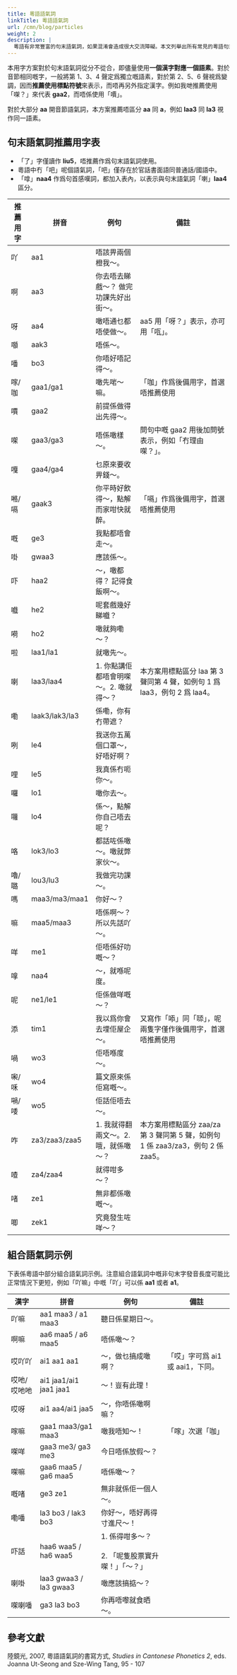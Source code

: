 ```yaml
---
title: 粵語語氣詞
linkTitle: 粵語語氣詞
url: /cmn/blog/particles
weight: 2
description: |
  粵語有非常豐富的句末語氣詞，如果混淆會造成很大交流障礙。本文列舉出所有常見的粵語句末語氣詞和它們的推薦寫法，讓大家可以寫規範粵文。
---
```


<Alert title="方案選字原則"></Alert>

本用字方案對於句末語氣詞從分不從合，即儘量使用**一個漢字對應一個語素**。對於音節相同嘅字，一般將第 1、3、4 聲定爲獨立嘅語素，對於第 2、5、6 聲視爲變調，因而**推薦使用標點符號**來表示，而唔再另外指定漢字。例如我哋推薦使用「㗎？」來代表 **gaa2**，而唔係使用「𠿪」。

對於大部分 **aa** 開音節語氣詞，本方案推薦唔區分 **aa** 同 **a**，例如 **laa3** 同 **la3** 視作同一語素。

## 句末語氣詞推薦用字表

<Alert title="說明"></Alert>

- 「了」字僅讀作 **liu5**，唔推薦作爲句末語氣詞使用。
- 粵語中冇「吧」呢個語氣詞，「吧」僅存在於官話書面語同普通話/國語中。
- 「嗱」**naa4** 作爲句首感嘆詞，都加入表內，以表示與句末語氣詞「喇」**laa4** 區分。

| 推薦用字 | 拼音           | 例句                                   | 備註                                                                             |
| -------- | -------------- | -------------------------------------- | -------------------------------------------------------------------------------- |
| 吖       | aa1            | 唔該畀兩個橙我～。                     |                                                                                  |
| 啊       | aa3            | 你去唔去睇戲～？ 做完功課先好出街～。  |                                                                                  |
| 呀       | aa4            | 噉唔通乜都唔使做～。                   | aa5 用「呀？」表示，亦可用「咓」。                                               |
| 𡅅       | aak3           | 唔係～。                               |                                                                                  |
| 噃       | bo3            | 你唔好唔記得～。                       |                                                                                  |
| 𠺢/咖    | gaa1/ga1       | 噉先啱～嘛。                           | 「咖」作爲後備用字，首選唔推薦使用                                               |
| 𠿪       | gaa2           | 前提係做得出先得～。                   |                                                                                  |
| 㗎       | gaa3/ga3       | 唔係噉樣～。                           | 問句中嘅 gaa2 用後加問號表示，例如「冇理由㗎？」。                               |
| 嘎       | gaa4/ga4       | 乜原來要收畀錢～。                     |                                                                                  |
| 𠺝/嗝    | gaak3          | 你平時好飲得～，點解而家咁快就醉。     | 「嗝」作爲後備用字，首選唔推薦使用                                               |
| 嘅       | ge3            | 我點都唔會走～。                       |                                                                                  |
| 啩       | gwaa3          | 應該係～。                             |                                                                                  |
| 吓       | haa2           | ～，噉都得？ 記得食飯啊～。            |                                                                                  |
| 嚱       | he2            | 呢套戲幾好睇嚱？                       |                                                                                  |
| 嗬       | ho2            | 噉就夠嘞～？                           |                                                                                  |
| 啦       | laa1/la1       | 就噉先～。                             |                                                                                  |
| 喇       | laa3/laa4      | 1. 你點講佢都唔會明㗎～。2. 噉就得～？ | 本方案用標點區分 laa 第 3 聲同第 4 聲，如例句 1 爲 laa3，例句 2 爲 laa4。        |
| 嘞       | laak3/lak3/la3 | 係嘞，你有冇帶遮？                     |                                                                                  |
| 咧       | le4            | 我送你五萬個口罩～，好唔好啊？         |                                                                                  |
| 哩       | le5            | 我真係冇呃你～。                       |                                                                                  |
| 囉       | lo1            | 噉你去～。                             |                                                                                  |
| 囖       | lo4            | 係～，點解你自己唔去呢？               |                                                                                  |
| 咯       | lok3/lo3       | 都話咗係噉～。噉就弊家伙～。           |                                                                                  |
| 嚕/𡀔    | lou3/lu3       | 我做完功課～。                         |                                                                                  |
| 嗎       | maa3/ma3/maa1  | 你好～？                               |                                                                                  |
| 嘛       | maa5/maa3      | 唔係啊～？所以先話吖～。               |                                                                                  |
| 咩       | me1            | 佢唔係好叻嘅～？                       |                                                                                  |
| 嗱       | naa4           | ～，就喺呢度。                         |                                                                                  |
| 呢       | ne1/le1        | 佢係做咩嘅～？                         |                                                                                  |
| 添       | tim1           | 我以爲你會去埋佢屋企～。               | 又寫作「㖭」同「𠻹」，呢兩隻字僅作後備用字，首選唔推薦使用                       |
| 喎       | wo3            | 佢唔喺度～。                           |                                                                                  |
| 啝/咊    | wo4            | 篇文原來係佢寫嘅～。                   |                                                                                  |
| 𡁜/唩    | wo5            | 佢話佢唔去～。                         |                                                                                  |
| 咋       | za3/zaa3/zaa5  | 1. 我就得翻兩文～。2. 哦，就係噉～？   | 本方案用標點區分 zaa/za 第 3 聲同第 5 聲，如例句 1 係 zaa3/za3，例句 2 係 zaa5。 |
| 喳       | za4/zaa4       | 就得咁多～？                           |                                                                                  |
| 啫       | ze1            | 無非都係噉嘅～。                       |                                                                                  |
| 唧       | zek1           | 究竟發生咗咩～？                       |                                                                                  |

## 組合語氣詞示例

<Alert title="說明"></Alert>

下表係粵語中部分組合語氣詞示例。注意組合語氣詞中嘅非句末字發音長度可能比正常情況下更短，例如「吖嘛」中嘅「吖」可以係 **aa1** 或者 **a1**。

| 漢字        | 拼音                   | 例句                                                    | 備註                             |
| ----------- | ---------------------- | ------------------------------------------------------- | -------------------------------- |
| 吖嘛        | aa1 maa3 / a1 maa3     | 聽日係星期日～。                                        |                                  |
| 啊嘛        | aa6 maa5 / a6 maa5     | 唔係噉～？                                              |                                  |
| 哎吖吖      | ai1 aa1 aa1            | ～，做乜搞成噉啊？                                      | 「哎」字可爲 ai1 或 aai1，下同。 |
| 哎吔/哎吔吔 | ai1 jaa1/ai1 jaa1 jaa1 | ～！豈有此理！                                          |                                  |
| 哎呀        | ai1 aa4/ai1 jaa5       | ～，你唔係噉啊嘛？                                      |                                  |
| 𠺢嘛        | gaa1 maa3/ga1 maa3     | 噉我唔知～！                                            | 「𠺢」次選「咖」                 |
| 㗎咩        | gaa3 me3/ ga3 me3      | 今日唔係放假～？                                        |                                  |
| 㗎嘛        | gaa6 maa5 / ga6 maa5   | 唔係噉～？                                              |                                  |
| 嘅啫        | ge3 ze1                | 無非就係佢一個人～。                                    |                                  |
| 嘞噃        | la3 bo3 / lak3 bo3     | 你好～，唔好再得寸進尺～！                              |                                  |
| 吓話        | haa6 waa5 / ha6 waa5   | 1. 係得咁多～？<br><br> 2. 「呢隻股票實升㗎！」「～？」 |                                  |
| 喇啩        | laa3 gwaa3 / la3 gwaa3 | 噉應該搞掂～？                                          |                                  |
| 㗎喇噃      | ga3 la3 bo3            | 你再唔嚟就食晒～。                                      |                                  |

## 參考文獻

陸鏡光, 2007, 粵語語氣詞的書寫方式, _Studies in Cantonese Phonetics 2_, eds. Joanna Ut-Seong and Sze-Wing Tang, 95 - 107
